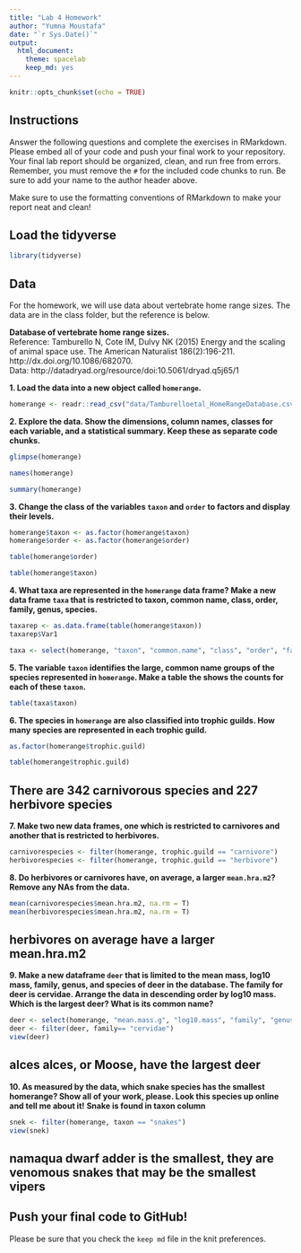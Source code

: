 ```yaml
---
title: "Lab 4 Homework"
author: "Yumna Moustafa"
date: "`r Sys.Date()`"
output:
  html_document: 
    theme: spacelab
    keep_md: yes
---
```


```r
knitr::opts_chunk$set(echo = TRUE)
```

## Instructions
Answer the following questions and complete the exercises in RMarkdown. Please embed all of your code and push your final work to your repository. Your final lab report should be organized, clean, and run free from errors. Remember, you must remove the `#` for the included code chunks to run. Be sure to add your name to the author header above.  

Make sure to use the formatting conventions of RMarkdown to make your report neat and clean!  

## Load the tidyverse
```r
library(tidyverse)
```

## Data
For the homework, we will use data about vertebrate home range sizes. The data are in the class folder, but the reference is below.  

**Database of vertebrate home range sizes.**  
Reference: Tamburello N, Cote IM, Dulvy NK (2015) Energy and the scaling of animal space use. The American Naturalist 186(2):196-211. http://dx.doi.org/10.1086/682070.  
Data: http://datadryad.org/resource/doi:10.5061/dryad.q5j65/1  

**1. Load the data into a new object called `homerange`.**
```r
homerange <- readr::read_csv("data/Tamburelloetal_HomeRangeDatabase.csv")
```


**2. Explore the data. Show the dimensions, column names, classes for each variable, and a statistical summary. Keep these as separate code chunks.** 

```r
glimpse(homerange)
```


```r
names(homerange)
```
```r
summary(homerange)
```



**3. Change the class of the variables `taxon` and `order` to factors and display their levels.**  

```r
homerange$taxon <- as.factor(homerange$taxon)
homerange$order <- as.factor(homerange$order)

```
```r
table(homerange$order)
```
```r
table(homerange$taxon)
```



**4. What taxa are represented in the `homerange` data frame? Make a new data frame `taxa` that is restricted to taxon, common name, class, order, family, genus, species.**  
```r
taxarep <- as.data.frame(table(homerange$taxon))
taxarep$Var1

```
```r
taxa <- select(homerange, "taxon", "common.name", "class", "order", "family", "genus", "species")
```

**5. The variable `taxon` identifies the large, common name groups of the species represented in `homerange`. Make a table the shows the counts for each of these `taxon`.**  

```r
table(taxa$taxon)

```


**6. The species in `homerange` are also classified into trophic guilds. How many species are represented in each trophic guild.**  
```r
as.factor(homerange$trophic.guild)
```
```r
table(homerange$trophic.guild)
```

## There are 342 carnivorous species and 227 herbivore species ##

**7. Make two new data frames, one which is restricted to carnivores and another that is restricted to herbivores.**  

```r
carnivorespecies <- filter(homerange, trophic.guild == "carnivore")
herbivorespecies <- filter(homerange, trophic.guild == "herbivore")
```


**8. Do herbivores or carnivores have, on average, a larger `mean.hra.m2`? Remove any NAs from the data.**  

```r
mean(carnivorespecies$mean.hra.m2, na.rm = T)
mean(herbivorespecies$mean.hra.m2, na.rm = T)
```
## herbivores on average have a larger mean.hra.m2 ##

**9. Make a new dataframe `deer` that is limited to the mean mass, log10 mass, family, genus, and species of deer in the database. The family for deer is cervidae. Arrange the data in descending order by log10 mass. Which is the largest deer? What is its common name?**  


```r
deer <- select(homerange, "mean.mass.g", "log10.mass", "family", "genus", "species", "common.name")
deer <- filter(deer, family== "cervidae")
view(deer)
```
## alces alces, or Moose, have the largest deer ##
**10. As measured by the data, which snake species has the smallest homerange? Show all of your work, please. Look this species up online and tell me about it!** **Snake is found in taxon column** 
```r
snek <- filter(homerange, taxon == "snakes")
view(snek)

```
## 	namaqua dwarf adder is the smallest, they are venomous snakes that may be the smallest vipers ##

## Push your final code to GitHub!
Please be sure that you check the `keep md` file in the knit preferences.   